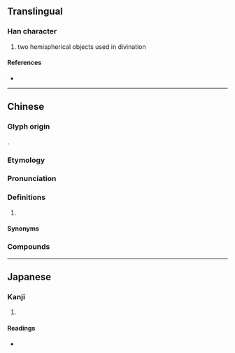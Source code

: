 {{character info/new}}
==Translingual==

===Han character===
{{Han char|rn=96|rad=玉|as=06|sn=10|four=10148|canj=MGYCK|ids=⿰𤣩交}}

# two hemispherical objects used in divination

====References====
* {{Han ref|kx=0730.110|dkj=20937|dj=1141.230|hdz=21112.110|uh=73D3|ud=29651|bh=D2AB|bd=53931}}

----

==Chinese==
{{zh-forms|alt=筊}}

===Glyph origin===
{{Han etym}}
{{Han compound|玉|alt1=𤣩|交|ls=psc|c1=s|c2=p|t1=jade}}.

===Etymology===
{{rfe|zh|from 教 (演繁露·卜教)?}}

===Pronunciation===
{{zh-pron
|m=jiào
|m-s=
|c=gaau3
|c-t=
|g=gau4
|h=pfs=kau;gd=kau4
|j=
|mb=ga̿u
|md=gá/gáu
|mn=kàu
|mn-t=ga3/gao1
|w=2kau
|x=
|mc=y
|oc=y
|cat=n
}}

===Definitions===
{{zh-hanzi}}

# {{lb|zh|divination}} {{w|moon blocks}} {{gloss|divination device}}

====Synonyms====
{{zh-dial|杯珓}}

===Compounds===
{{zh-der|卜珓|聖珓|杯珓|珓杯|碑珓|陽珓|陰珓}}

----

==Japanese==

===Kanji===
{{ja-kanji|grade=|rs=玉06}}

# {{defn|lang=ja|sort=玉06}}

====Readings====
* {{ja-readings|on=[[こう]] (kō), [[きょう]] (kyō)|kun=}}